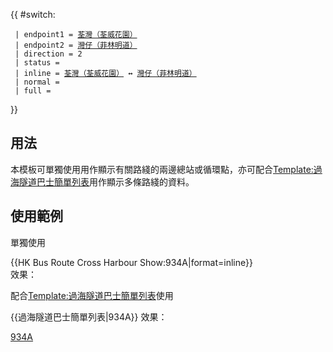 {{Error|錯誤：此模板已停用。請見[[Template:HK Bus Route Cross Harbour/doc]]。}}{{ #switch: {{{format|}}}
  | endpoint1 = [[荃威花園巴士總站|荃灣（荃威花園）]]
  | endpoint2 = [[菲林明道|灣仔（菲林明道）]]
  | direction = 2
  | status = {{HK Bus Status|P}}
  | inline = [[荃威花園巴士總站|荃灣（荃威花園）]] ↔ [[菲林明道|灣仔（菲林明道）]]
  | normal = 
  | full = 
}}<noinclude>

== 用法 ==
本模板可單獨使用用作顯示有關路綫的兩邊總站或循環點，亦可配合[[Template:過海隧道巴士簡單列表]]用作顯示多條路綫的資料。

== 使用範例 ==
;單獨使用
<nowiki>{{HK Bus Route Cross Harbour Show:934A|format=inline}}</nowiki><br>
效果：{{HK Bus Route Cross Harbour Show:934A|format=inline}}

;配合[[Template:過海隧道巴士簡單列表]]使用
<nowiki>{{過海隧道巴士簡單列表|934A}}</nowiki>
效果：{{過海隧道巴士簡單列表|934A}}
[[Category:過海隧道巴士路線模板|934A]]</noinclude>